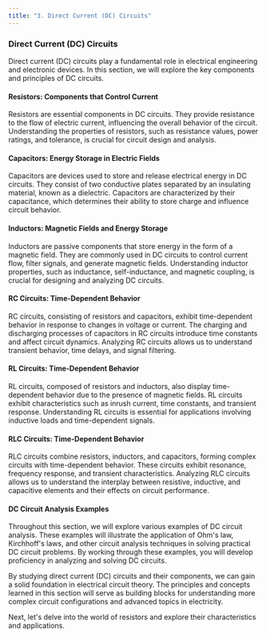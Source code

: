```yaml
---
title: "3. Direct Current (DC) Circuits"
---
```


### Direct Current (DC) Circuits

Direct current (DC) circuits play a fundamental role in electrical engineering and electronic devices. In this section, we will explore the key components and principles of DC circuits.

#### Resistors: Components that Control Current

Resistors are essential components in DC circuits. They provide resistance to the flow of electric current, influencing the overall behavior of the circuit. Understanding the properties of resistors, such as resistance values, power ratings, and tolerance, is crucial for circuit design and analysis.

#### Capacitors: Energy Storage in Electric Fields

Capacitors are devices used to store and release electrical energy in DC circuits. They consist of two conductive plates separated by an insulating material, known as a dielectric. Capacitors are characterized by their capacitance, which determines their ability to store charge and influence circuit behavior.

#### Inductors: Magnetic Fields and Energy Storage

Inductors are passive components that store energy in the form of a magnetic field. They are commonly used in DC circuits to control current flow, filter signals, and generate magnetic fields. Understanding inductor properties, such as inductance, self-inductance, and magnetic coupling, is crucial for designing and analyzing DC circuits.

#### RC Circuits: Time-Dependent Behavior

RC circuits, consisting of resistors and capacitors, exhibit time-dependent behavior in response to changes in voltage or current. The charging and discharging processes of capacitors in RC circuits introduce time constants and affect circuit dynamics. Analyzing RC circuits allows us to understand transient behavior, time delays, and signal filtering.

#### RL Circuits: Time-Dependent Behavior

RL circuits, composed of resistors and inductors, also display time-dependent behavior due to the presence of magnetic fields. RL circuits exhibit characteristics such as inrush current, time constants, and transient response. Understanding RL circuits is essential for applications involving inductive loads and time-dependent signals.

#### RLC Circuits: Time-Dependent Behavior

RLC circuits combine resistors, inductors, and capacitors, forming complex circuits with time-dependent behavior. These circuits exhibit resonance, frequency response, and transient characteristics. Analyzing RLC circuits allows us to understand the interplay between resistive, inductive, and capacitive elements and their effects on circuit performance.

#### DC Circuit Analysis Examples

Throughout this section, we will explore various examples of DC circuit analysis. These examples will illustrate the application of Ohm's law, Kirchhoff's laws, and other circuit analysis techniques in solving practical DC circuit problems. By working through these examples, you will develop proficiency in analyzing and solving DC circuits.

By studying direct current (DC) circuits and their components, we can gain a solid foundation in electrical circuit theory. The principles and concepts learned in this section will serve as building blocks for understanding more complex circuit configurations and advanced topics in electricity.

Next, let's delve into the world of resistors and explore their characteristics and applications.
